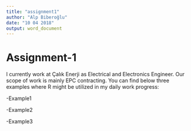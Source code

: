 ```yaml
---
title: "assignment1"
author: "Alp Biberoğlu"
date: "10 04 2018"
output: word_document
---
```



# Assignment-1

I currently work at Çalık Enerji as Electrical and Electronics Engineer. Our scope of work is mainly EPC contracting. You can find below three examples where R might be utilized in my daily work progress:

-Example1

-Example2

-Example3
